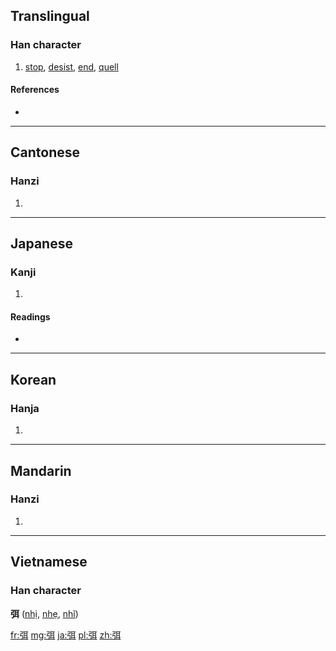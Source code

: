 ==Translingual==

===Han character===
{{Han char|rn=57|rad=弓|as=06|sn=9|four=1124<sub>0</sub>|canj=弓尸十 (NSJ)}}

# [[stop]], [[desist]], [[end]], [[quell]]

====References====
* {{Han ref|kx=0358.070|dkj=09768|hdz=20995.030|uh=5F2D|ud=24365|bh=ABDA|bd=43994}}

----

==Cantonese==

===Hanzi===
{{yue-hanzi|jyut=|y=mai5, mei5}}

# {{defn|Cantonese|sort=弓06}}

----

==Japanese==

===Kanji===
{{ja-kanji|grade=|rs=弓06}}

# {{defn|Japanese|sort=弓06}}

====Readings====
* {{ja-readings|on=[[び]] (bi), [[み]] (mi)|kun=[[ゆはず]] (yuhazu)}}

----

==Korean==

===Hanja===
{{ko-hanja|hangeul=미|eumhun=|rv=mi|mr=mi|y=mi}}

# {{defn|Korean|sort=弓06}}

----

==Mandarin==

===Hanzi===
{{cmn-hanzi|pin=[[mǐ]] ([[mi3]])|wg=mi<sup>3</sup>}}
#{{defn|Mandarin|sort=弓06}}

----

==Vietnamese==
===Han character===
'''弭''' ([[nhị]], [[nhẹ]], [[nhĩ]])

[[fr:弭]]
[[mg:弭]]
[[ja:弭]]
[[pl:弭]]
[[zh:弭]]